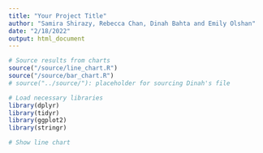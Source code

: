 ```yaml
---
title: "Your Project Title"
author: "Samira Shirazy, Rebecca Chan, Dinah Bahta and Emily Olshan"
date: "2/18/2022"
output: html_document
---
```


``` r
# Source results from charts
source("/source/line_chart.R")
source("/source/bar_chart.R")
# source("../source/"): placeholder for sourcing Dinah's file

# Load necessary libraries
library(dplyr)
library(tidyr)
library(ggplot2)
library(stringr)

```

``` r
# Show line chart

```